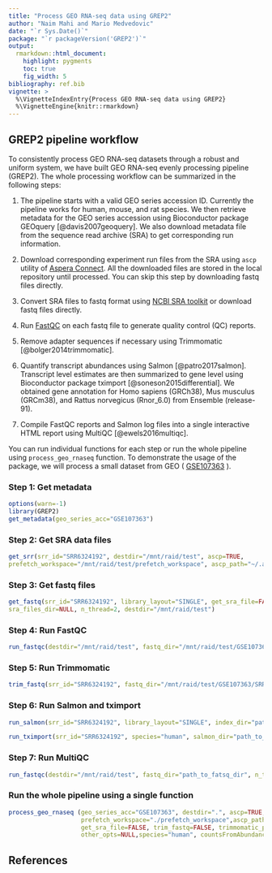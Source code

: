 ```yaml
---
title: "Process GEO RNA-seq data using GREP2"
author: "Naim Mahi and Mario Medvedovic"
date: "`r Sys.Date()`"
package: "`r packageVersion('GREP2')`"
output:
  rmarkdown::html_document:
    highlight: pygments
    toc: true
    fig_width: 5
bibliography: ref.bib
vignette: >
  %\VignetteIndexEntry{Process GEO RNA-seq data using GREP2}
  %\VignetteEngine{knitr::rmarkdown}
---
```


## GREP2 pipeline workflow

To consistently process GEO RNA-seq datasets through a robust and uniform system, we have built GEO RNA-seq evenly processing pipeline (GREP2). The whole processing workflow can be summarized in the following steps:

1. The pipeline starts with a valid GEO series accession ID. Currently the pipeline works for human, mouse, and rat species. We then retrieve metadata for the GEO series accession using Bioconductor package GEOquery [@davis2007geoquery]. We also download metadata file from the sequence read archive (SRA) to get corresponding run information.

2. Download corresponding experiment run files from the SRA using `ascp` utility of [Aspera Connect](https://www.asperasoft.com). All the downloaded files are stored in the local repository until processed. You can skip this step by downloading fastq files directly.

3. Convert SRA files to fastq format using [NCBI SRA toolkit](http://trace.ncbi.nlm.nih.gov/Traces/sra/sra.cgi?view=software) or download fastq files directly. 

4. Run [FastQC](https://www.bioinformatics.babraham.ac.uk/projects/fastqc/) on each fastq file to generate quality control (QC) reports.

5. Remove adapter sequences if necessary using Trimmomatic [@bolger2014trimmomatic].

6. Quantify transcript abundances using Salmon [@patro2017salmon]. Transcript level estimates are then summarized to gene level using Bioconductor package tximport [@soneson2015differential]. We obtained gene annotation for Homo sapiens (GRCh38), Mus musculus (GRCm38), and Rattus norvegicus (Rnor_6.0) from Ensemble (release-91).

7. Compile FastQC reports and Salmon log files into a single interactive HTML report using MultiQC [@ewels2016multiqc].  

You can run individual functions for each step or run the whole pipeline using `process_geo_rnaseq` function. To demonstrate the usage of the package, we will process a small dataset from GEO ( [GSE107363](https://www.ncbi.nlm.nih.gov/geo/query/acc.cgi?acc=GSE107363) ).
  
### Step 1: Get metadata
```r
options(warn=-1)
library(GREP2)
get_metadata(geo_series_acc="GSE107363")
```

### Step 2: Get SRA data files
```r
get_srr(srr_id="SRR6324192", destdir="/mnt/raid/test", ascp=TRUE, 
prefetch_workspace="/mnt/raid/test/prefetch_workspace", ascp_path="~/.aspera")

```

### Step 3: Get fastq files
```r
get_fastq(srr_id="SRR6324192", library_layout="SINGLE", get_sra_file=FALSE, 
sra_files_dir=NULL, n_thread=2, destdir="/mnt/raid/test")
```

### Step 4: Run FastQC
```r
run_fastqc(destdir="/mnt/raid/test", fastq_dir="/mnt/raid/test/GSE107363/SRR6324192", n_thread=2)
```

### Step 5: Run Trimmomatic
```r
trim_fastq(srr_id="SRR6324192", fastq_dir="/mnt/raid/test/GSE107363/SRR6324192", instrument="HiSeq", trimmomatic_path="path_to_trimmomtic", library_layout="SINGLE", n_thread=2)
```

### Step 6: Run Salmon and tximport
```r
run_salmon(srr_id="SRR6324192", library_layout="SINGLE", index_dir="path_to_index_dir",destdir=".", fastq_dir="path_to_fastq_dir", use_trimmed_fastq=FALSE,other_opts=NULL, n_thread=2)

run_tximport(srr_id="SRR6324192", species="human", salmon_dir="path_to_salmon_files_dir", countsFromAbundance = "lengthScaledTPM")
```

### Step 7: Run MultiQC
```r
run_fastqc(destdir="/mnt/raid/test", fastq_dir="path_to_fatsq_dir", n_thread=2)
```

### Run the whole pipeline using a single function
```r
process_geo_rnaseq (geo_series_acc="GSE107363", destdir=".", ascp=TRUE, 
                    prefetch_workspace="./prefetch_workspace",ascp_path="~/.aspera",
                    get_sra_file=FALSE, trim_fastq=FALSE, trimmomatic_path=NULL,index_dir="./human_transcripts_release92_index",
                    other_opts=NULL,species="human", countsFromAbundance = "lengthScaledTPM", n_thread=2)
```

## References

